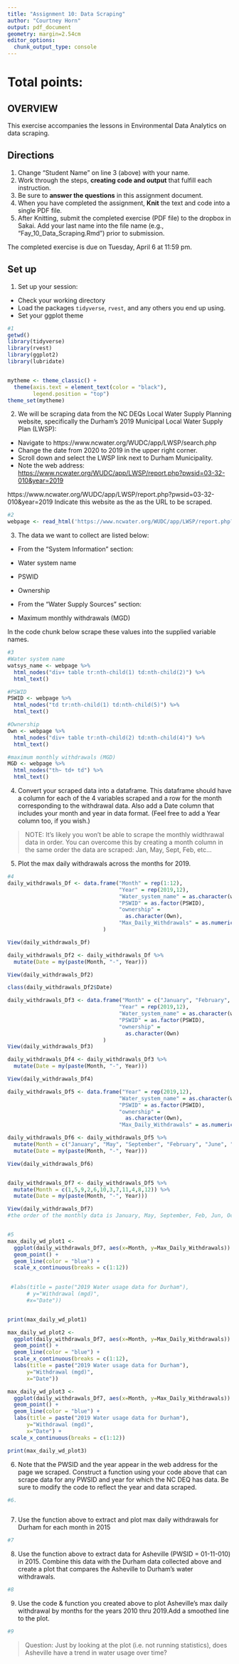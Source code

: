 ```yaml
---
title: "Assignment 10: Data Scraping"
author: "Courtney Horn"
output: pdf_document
geometry: margin=2.54cm
editor_options: 
  chunk_output_type: console
---
```


# Total points:

## OVERVIEW

This exercise accompanies the lessons in Environmental Data Analytics on data scraping. 

## Directions
1. Change "Student Name" on line 3 (above) with your name.
2. Work through the steps, **creating code and output** that fulfill each instruction.
3. Be sure to **answer the questions** in this assignment document.
4. When you have completed the assignment, **Knit** the text and code into a single PDF file.
5. After Knitting, submit the completed exercise (PDF file) to the dropbox in Sakai. Add your last name into the file name (e.g., "Fay_10_Data_Scraping.Rmd") prior to submission.

The completed exercise is due on Tuesday, April 6 at 11:59 pm.

## Set up 
1. Set up your session:

* Check your working directory
* Load the packages `tidyverse`, `rvest`, and any others you end up using.
* Set your ggplot theme

```r
#1
getwd()
library(tidyverse)
library(rvest)
library(ggplot2)
library(lubridate)


mytheme <- theme_classic() +
  theme(axis.text = element_text(color = "black"), 
        legend.position = "top")
theme_set(mytheme)
```

2. We will be scraping data from the NC DEQs Local Water Supply Planning website, specifically the Durham's 2019 Municipal Local Water Supply Plan (LWSP): 
 * Navigate to https://www.ncwater.org/WUDC/app/LWSP/search.php
 * Change the date from 2020 to 2019 in the upper right corner.
 * Scroll down and select the LWSP link next to Durham Municipality. 
 * Note the web address: <https://www.ncwater.org/WUDC/app/LWSP/report.php?pwsid=03-32-010&year=2019>

https://www.ncwater.org/WUDC/app/LWSP/report.php?pwsid=03-32-010&year=2019
Indicate this website as the as the URL to be scraped. 

```r
#2
webpage <- read_html('https://www.ncwater.org/WUDC/app/LWSP/report.php?pwsid=03-32-010&year=2019')

```

3. The data we want to collect are listed below:

* From the "System Information" section:
 * Water system name
 * PSWID
 * Ownership
 
* From the "Water Supply Sources" section:
 * Maximum monthly withdrawals (MGD)

In the code chunk below scrape these values into the supplied variable names.

```r
#3
#Water system name
watsys_name <- webpage %>% 
  html_nodes("div+ table tr:nth-child(1) td:nth-child(2)") %>% 
  html_text()

#PSWID
PSWID <- webpage %>% 
  html_nodes("td tr:nth-child(1) td:nth-child(5)") %>% 
  html_text()

#Ownership
Own <- webpage %>% 
  html_nodes("div+ table tr:nth-child(2) td:nth-child(4)") %>% 
  html_text()

#maximum monthly withdrawals (MGD)
MGD <- webpage %>% 
  html_nodes("th~ td+ td") %>% 
  html_text()

```


4. Convert your scraped data into a dataframe. This dataframe should have a column for each of the 4 variables scraped and a row for the month corresponding to the withdrawal data. Also add a Date column that includes your month and year in data format. (Feel free to add a Year column too, if you wish.)

>NOTE: It's likely you won't be able to scrape the monthly widthrawal data in order. You can overcome this by creating a month column in the same order the data are scraped: Jan, May, Sept, Feb, etc...

5. Plot the max daily withdrawals across the months for 2019.

```r
#4
daily_withdrawals_Df <- data.frame("Month" = rep(1:12),
                                   "Year" = rep(2019,12), 
                                   "Water_system_name" = as.character(watsys_name), 
                                   "PSWID" = as.factor(PSWID),
                                   "ownership" = 
                                     as.character(Own),
                                   "Max_Daily_Withdrawals" = as.numeric(MGD)
                              )

View(daily_withdrawals_Df)

daily_withdrawals_Df2 <- daily_withdrawals_Df %>% 
  mutate(Date = my(paste(Month, "-", Year)))

View(daily_withdrawals_Df2) 

class(daily_withdrawals_Df2$Date)

daily_withdrawals_Df3 <- data.frame("Month" = c("January", "February", "March", "April", "May", "June", "July", "August", "September", "October", "November", "December"),
                                   "Year" = rep(2019,12), 
                                   "Water_system_name" = as.character(watsys_name), 
                                   "PSWID" = as.factor(PSWID),
                                   "ownership" = 
                                     as.character(Own)
                              )
View(daily_withdrawals_Df3) 

daily_withdrawals_Df4 <- daily_withdrawals_Df3 %>% 
  mutate(Date = my(paste(Month, "-", Year)))

View(daily_withdrawals_Df4) 

daily_withdrawals_Df5 <- data.frame("Year" = rep(2019,12), 
                                   "Water_system_name" = as.character(watsys_name), 
                                   "PSWID" = as.factor(PSWID),
                                   "ownership" = 
                                     as.character(Own),
                                   "Max_Daily_Withdrawals" = as.numeric(MGD))

daily_withdrawals_Df6 <- daily_withdrawals_Df5 %>% 
  mutate(Month = c("January", "May", "September", "February", "June", "October", "March", "July", "November", "April", "August", "December")) %>% 
  mutate(Date = my(paste(Month, "-", Year)))

View(daily_withdrawals_Df6)


daily_withdrawals_Df7 <- daily_withdrawals_Df5 %>% 
  mutate(Month = c(1,5,9,2,6,10,3,7,11,4,8,12)) %>% 
  mutate(Date = my(paste(Month, "-", Year)))

View(daily_withdrawals_Df7)
#the order of the monthly data is January, May, September, Feb, Jun, Oct, Marc, Jul, Nov, Apr, Aug, Dec


#5
max_daily_wd_plot1 <- 
  ggplot(daily_withdrawals_Df7, aes(x=Month, y=Max_Daily_Withdrawals)) +
  geom_point() +
  geom_line(color = "blue") + 
  scale_x_continuous(breaks = c(1:12)) 
                    

 #labs(title = paste("2019 Water usage data for Durham"),
      # y="Withdrawal (mgd)",
      #x="Date")) 


print(max_daily_wd_plot1)

max_daily_wd_plot2 <- 
  ggplot(daily_withdrawals_Df7, aes(x=Month, y=Max_Daily_Withdrawals)) +
  geom_point() +
  geom_line(color = "blue") + 
  scale_x_continuous(breaks = c(1:12),
  labs(title = paste("2019 Water usage data for Durham"),
      y="Withdrawal (mgd)",
      x="Date")) 

max_daily_wd_plot3 <- 
  ggplot(daily_withdrawals_Df7, aes(x=Month, y=Max_Daily_Withdrawals)) +
  geom_point() +
  geom_line(color = "blue") + 
  labs(title = paste("2019 Water usage data for Durham"),
      y="Withdrawal (mgd)",
      x="Date") +
 scale_x_continuous(breaks = c(1:12)) 

print(max_daily_wd_plot3)

```

6. Note that the PWSID and the year appear in the web address for the page we scraped. Construct a function using your code above that can scrape data for any PWSID and year for which the NC DEQ has data. Be sure to modify the code to reflect the year and data scraped.

```r
#6.



```

7. Use the function above to extract and plot max daily withdrawals for Durham for each month in 2015

```r
#7


```

8. Use the function above to extract data for Asheville (PWSID = 01-11-010) in 2015. Combine this data with the Durham data collected above and create a plot that compares the Asheville to Durham's water withdrawals.

```r
#8


```


9. Use the code & function you created above to plot Asheville's max daily withdrawal by months for the years 2010 thru 2019.Add a smoothed line to the plot.

```r
#9


```

>Question: Just by looking at the plot (i.e. not running statistics), does Asheville have a trend in water usage over time?